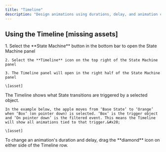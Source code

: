 ```yaml
---
title: "Timeline"
description: "Design animations using durations, delay, and animation curves. Tie animations to specified trigger events to craft a seamless, engaging scene. "
---
```


## Using the Timeline \[missing assets]

<Steps>
  <Step title="Opening the Timeline">
    1. Select the **State Machine** button in the bottom bar to open the State Machine panel

    2. Select the **Timeline** icon on the top right of the State Machine panel

    3. The Timeline panel will open in the right half of the State Machine panel

    \[asset]
  </Step>

  <Step title="Understanding the Timeline">
    The Timeline shows what State transitions are triggered by a selected object.&#x20;

    In the example below, the apple moves from ‘Base State’ to ‘Orange’ when ‘Box’ (on pointer down) is selected. ‘Box’ is the trigger object and ‘On pointer down’ is the filtered event. This means the Timeline will show all animations tied to that trigger.&#x20;

    \[asset]
  </Step>

  <Step title="Editing an animation's duration and delay">
    To change an animation's duration and delay, drag the **diamond** icon on either side of the Timeline row.&#x20;
  </Step>

  <Step title="Animation settings" />
</Steps>

##